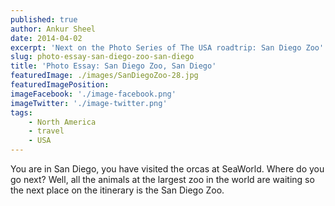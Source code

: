 ```yaml
---
published: true
author: Ankur Sheel
date: 2014-04-02
excerpt: 'Next on the Photo Series of The USA roadtrip: San Diego Zoo'
slug: photo-essay-san-diego-zoo-san-diego
title: 'Photo Essay: San Diego Zoo, San Diego'
featuredImage: ./images/SanDiegoZoo-28.jpg
featuredImagePosition:
imageFacebook: './image-facebook.png'
imageTwitter: './image-twitter.png'
tags:
    - North America
    - travel
    - USA
---
```


You are in San Diego, you have visited the orcas at SeaWorld. Where do you go next? Well, all the animals at the largest
zoo in the world are waiting so the next place on the itinerary is the San Diego Zoo.

<ImageGallery relativeDirectory={props.path} />
